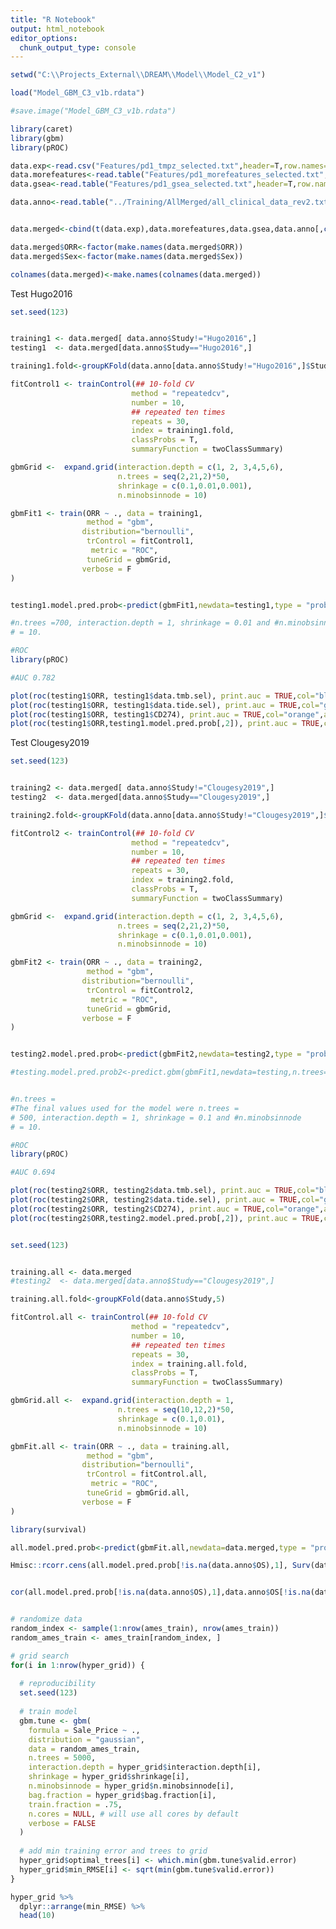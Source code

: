 ---
title: "R Notebook"
output: html_notebook
editor_options: 
  chunk_output_type: console
---

```{r}

setwd("C:\\Projects_External\\DREAM\\Model\\Model_C2_v1")

load("Model_GBM_C3_v1b.rdata")

#save.image("Model_GBM_C3_v1b.rdata")


```

```{r}
library(caret)
library(gbm)
library(pROC)


```


```{r}

data.exp<-read.csv("Features/pd1_tmpz_selected.txt",header=T,row.names=1)
data.morefeatures<-read.table("Features/pd1_morefeatures_selected.txt",header=T,row.names=1,sep="\t")
data.gsea<-read.table("Features/pd1_gsea_selected.txt",header=T,row.names=1,sep="\t")

data.anno<-read.table("../Training/AllMerged/all_clinical_data_rev2.txt",header=T,row.names=1,sep="\t")


data.merged<-cbind(t(data.exp),data.morefeatures,data.gsea,data.anno[,c(5,11,1)])

data.merged$ORR<-factor(make.names(data.merged$ORR))
data.merged$Sex<-factor(make.names(data.merged$Sex))

colnames(data.merged)<-make.names(colnames(data.merged))


```



Test Hugo2016

```{r}

set.seed(123)


training1 <- data.merged[ data.anno$Study!="Hugo2016",]
testing1  <- data.merged[data.anno$Study=="Hugo2016",]

training1.fold<-groupKFold(data.anno[data.anno$Study!="Hugo2016",]$Study,4)

fitControl1 <- trainControl(## 10-fold CV
                           method = "repeatedcv",
                           number = 10,
                           ## repeated ten times
                           repeats = 30,
                           index = training1.fold,
                           classProbs = T,
                           summaryFunction = twoClassSummary)

gbmGrid <-  expand.grid(interaction.depth = c(1, 2, 3,4,5,6), 
                        n.trees = seq(2,21,2)*50, 
                        shrinkage = c(0.1,0.01,0.001),
                        n.minobsinnode = 10)

gbmFit1 <- train(ORR ~ ., data = training1, 
                 method = "gbm", 
                distribution="bernoulli",
                 trControl = fitControl1, 
                  metric = "ROC",
                 tuneGrid = gbmGrid,
                verbose = F
)


testing1.model.pred.prob<-predict(gbmFit1,newdata=testing1,type = "prob")

#n.trees =700, interaction.depth = 1, shrinkage = 0.01 and #n.minobsinnode
# = 10.

#ROC
library(pROC)

#AUC 0.782

plot(roc(testing1$ORR, testing1$data.tmb.sel), print.auc = TRUE,col="blue",print.auc.y=.4)
plot(roc(testing1$ORR, testing1$data.tide.sel), print.auc = TRUE,col="green",add=T,print.auc.y=.3)
plot(roc(testing1$ORR, testing1$CD274), print.auc = TRUE,col="orange",add=T,print.auc.y=.2)
plot(roc(testing1$ORR,testing1.model.pred.prob[,2]), print.auc = TRUE,col="red",add=T,print.auc.y=.1)
```


Test Clougesy2019
```{r}

set.seed(123)


training2 <- data.merged[ data.anno$Study!="Clougesy2019",]
testing2  <- data.merged[data.anno$Study=="Clougesy2019",]

training2.fold<-groupKFold(data.anno[data.anno$Study!="Clougesy2019",]$Study,4)

fitControl2 <- trainControl(## 10-fold CV
                           method = "repeatedcv",
                           number = 10,
                           ## repeated ten times
                           repeats = 30,
                           index = training2.fold,
                           classProbs = T,
                           summaryFunction = twoClassSummary)

gbmGrid <-  expand.grid(interaction.depth = c(1, 2, 3,4,5,6), 
                        n.trees = seq(2,21,2)*50, 
                        shrinkage = c(0.1,0.01,0.001),
                        n.minobsinnode = 10)

gbmFit2 <- train(ORR ~ ., data = training2, 
                 method = "gbm", 
                distribution="bernoulli",
                 trControl = fitControl2, 
                  metric = "ROC",
                 tuneGrid = gbmGrid,
                verbose = F
)


testing2.model.pred.prob<-predict(gbmFit2,newdata=testing2,type = "prob")

#testing.model.pred.prob2<-predict.gbm(gbmFit1,newdata=testing,n.trees=150) #doesn't work...


#n.trees =
#The final values used for the model were n.trees =
# 500, interaction.depth = 1, shrinkage = 0.1 and #n.minobsinnode
# = 10.

#ROC
library(pROC)

#AUC 0.694

plot(roc(testing2$ORR, testing2$data.tmb.sel), print.auc = TRUE,col="blue",print.auc.y=.4)
plot(roc(testing2$ORR, testing2$data.tide.sel), print.auc = TRUE,col="green",add=T,print.auc.y=.3)
plot(roc(testing2$ORR, testing2$CD274), print.auc = TRUE,col="orange",add=T,print.auc.y=.2)
plot(roc(testing2$ORR,testing2.model.pred.prob[,2]), print.auc = TRUE,col="red",add=T,print.auc.y=.1)



```


```{r}

set.seed(123)


training.all <- data.merged
#testing2  <- data.merged[data.anno$Study=="Clougesy2019",]

training.all.fold<-groupKFold(data.anno$Study,5)

fitControl.all <- trainControl(## 10-fold CV
                           method = "repeatedcv",
                           number = 10,
                           ## repeated ten times
                           repeats = 30,
                           index = training.all.fold,
                           classProbs = T,
                           summaryFunction = twoClassSummary)

gbmGrid.all <-  expand.grid(interaction.depth = 1, 
                        n.trees = seq(10,12,2)*50, 
                        shrinkage = c(0.1,0.01),
                        n.minobsinnode = 10)

gbmFit.all <- train(ORR ~ ., data = training.all, 
                 method = "gbm", 
                distribution="bernoulli",
                 trControl = fitControl.all, 
                  metric = "ROC",
                 tuneGrid = gbmGrid.all,
                verbose = F
)


```


```{r}

library(survival)

all.model.pred.prob<-predict(gbmFit.all,newdata=data.merged,type = "prob")

Hmisc::rcorr.cens(all.model.pred.prob[!is.na(data.anno$OS),1], Surv(data.anno$OS[!is.na(data.anno$OS)], data.anno$Event[!is.na(data.anno$OS)]))


cor(all.model.pred.prob[!is.na(data.anno$OS),1],data.anno$OS[!is.na(data.anno$OS)])



```



```{r}


# randomize data
random_index <- sample(1:nrow(ames_train), nrow(ames_train))
random_ames_train <- ames_train[random_index, ]

# grid search 
for(i in 1:nrow(hyper_grid)) {
  
  # reproducibility
  set.seed(123)
  
  # train model
  gbm.tune <- gbm(
    formula = Sale_Price ~ .,
    distribution = "gaussian",
    data = random_ames_train,
    n.trees = 5000,
    interaction.depth = hyper_grid$interaction.depth[i],
    shrinkage = hyper_grid$shrinkage[i],
    n.minobsinnode = hyper_grid$n.minobsinnode[i],
    bag.fraction = hyper_grid$bag.fraction[i],
    train.fraction = .75,
    n.cores = NULL, # will use all cores by default
    verbose = FALSE
  )
  
  # add min training error and trees to grid
  hyper_grid$optimal_trees[i] <- which.min(gbm.tune$valid.error)
  hyper_grid$min_RMSE[i] <- sqrt(min(gbm.tune$valid.error))
}

hyper_grid %>% 
  dplyr::arrange(min_RMSE) %>%
  head(10)


```

